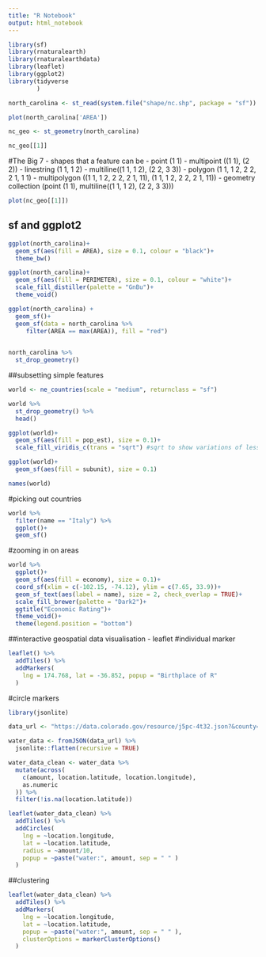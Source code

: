 ```yaml
---
title: "R Notebook"
output: html_notebook
---
```

```r
library(sf)
library(rnaturalearth)
library(rnaturalearthdata)
library(leaflet)
library(ggplot2)
library(tidyverse
        )
```

```r
north_carolina <- st_read(system.file("shape/nc.shp", package = "sf"))

plot(north_carolina['AREA'])
```
```r
nc_geo <- st_geometry(north_carolina)
```
```r
nc_geo[[1]]
```

#The Big 7 - shapes that a feature can be
  - point (1 1)
  - multipoint ((1 1), (2 2))
  - linestring (1 1, 1 2)
  - multiline((1 1, 1 2), (2 2, 3 3))
  - polygon (1 1, 1 2, 2 2, 2 1, 1 1)
  - multipolygon ((1 1, 1 2, 2 2, 2 1, 11), (1 1, 1 2, 2 2, 2 1, 11))
  - geometry collection (point (1 1), multiline((1 1, 1 2), (2 2, 3 3)))
  
```r
plot(nc_geo[[1]])
```
  
## sf and ggplot2
```r
ggplot(north_carolina)+
  geom_sf(aes(fill = AREA), size = 0.1, colour = "black")+
  theme_bw()
```

```r
ggplot(north_carolina)+
  geom_sf(aes(fill = PERIMETER), size = 0.1, colour = "white")+
  scale_fill_distiller(palette = "GnBu")+
  theme_void()
```

```r
ggplot(north_carolina) +
  geom_sf()+
  geom_sf(data = north_carolina %>% 
     filter(AREA == max(AREA)), fill = "red")
  
```
```r
north_carolina %>% 
  st_drop_geometry()
```

##subsetting simple features

```r
world <- ne_countries(scale = "medium", returnclass = "sf")
```
```r
world %>% 
  st_drop_geometry() %>% 
  head()
```
```r
ggplot(world)+
  geom_sf(aes(fill = pop_est), size = 0.1)+
  scale_fill_viridis_c(trans = "sqrt") #sqrt to show variations of less populated countries
```

```r
ggplot(world)+
  geom_sf(aes(fill = subunit), size = 0.1)

names(world)
```

#picking out countries
```r
world %>% 
  filter(name == "Italy") %>% 
  ggplot()+
  geom_sf()
```
#zooming in on areas
```r
world %>% 
  ggplot()+
  geom_sf(aes(fill = economy), size = 0.1)+
  coord_sf(xlim = c(-102.15, -74.12), ylim = c(7.65, 33.9))+
  geom_sf_text(aes(label = name), size = 2, check_overlap = TRUE)+
  scale_fill_brewer(palette = "Dark2")+
  ggtitle("Economic Rating")+
  theme_void()+
  theme(legend.position = "bottom")
```

##interactive geospatial data visualisation - leaflet
#individual marker
```r
leaflet() %>% 
  addTiles() %>% 
  addMarkers(
    lng = 174.768, lat = -36.852, popup = "Birthplace of R"
  )
```
#circle markers
```r

library(jsonlite)

data_url <- "https://data.colorado.gov/resource/j5pc-4t32.json?&county=BOULDER"

water_data <- fromJSON(data_url) %>% 
  jsonlite::flatten(recursive = TRUE)
```

```r
water_data_clean <- water_data %>% 
  mutate(across(
    c(amount, location.latitude, location.longitude), 
    as.numeric
  )) %>% 
  filter(!is.na(location.latitude))
```
```r
leaflet(water_data_clean) %>% 
  addTiles() %>% 
  addCircles(
    lng = ~location.longitude,
    lat = ~location.latitude,
    radius = ~amount/10,
    popup = ~paste("water:", amount, sep = " " )
  )
```
##clustering
```r
leaflet(water_data_clean) %>% 
  addTiles() %>% 
  addMarkers(
    lng = ~location.longitude,
    lat = ~location.latitude,
    popup = ~paste("water:", amount, sep = " " ),
    clusterOptions = markerClusterOptions()
  )
```

